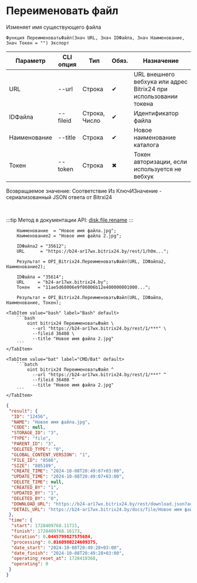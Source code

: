 ﻿---
sidebar_position: 10
description: Переименовать файл и другие функции для работы с Bitrix24 в Открытом пакете интеграций - бесплатной open-source библиотеке интеграций для 1С:Предприятие 8, OneScript и CLI
keywords: [1C, 1С, 1С:Предприятие, 1С:Предприятие 8.3, API, Интеграция, Сервисы, Обмен, OneScript, CLI, Bitrix24]
---


# Переименовать файл
 Изменяет имя существующего файла



`Функция ПереименоватьФайл(Знач URL, Знач IDФайла, Знач Наименование, Знач Токен = "") Экспорт`

  | Параметр | CLI опция | Тип | Обяз. | Назначение |
  |-|-|-|-|-|
  | URL | --url | Строка | &#x2714; | URL внешнего вебхука или адрес Bitrix24 при использовании токена |
  | IDФайла | --fileid | Строка, Число | &#x2714; | Идентификатор файла |
  | Наименование | --title | Строка | &#x2714; | Новое наименование каталога |
  | Токен | --token | Строка | &#x2716; | Токен авторизации, если используется не вебхук |

  
  Возвращаемое значение:   Соответствие Из КлючИЗначение - сериализованный JSON ответа от Bitrxi24

<br/>

:::tip
Метод в документации API: [disk.file.rename](https://dev.1c-bitrix.ru/rest_help/disk/file/disk_file_rename.php)
:::
<br/>



```bsl title="Пример использования для 1С:Предприятие/OneScript"
    Наименование  = "Новое имя файла.jpg";
    Наименование2 = "Новое имя файла 2.jpg";

    IDФайла2 = "35612";
    URL      = "https://b24-ar17wx.bitrix24.by/rest/1/h0m...";

    Результат = OPI_Bitrix24.ПереименоватьФайл(URL, IDФайла2, Наименование2);

    IDФайла = "35614";
    URL     = "b24-ar17wx.bitrix24.by";
    Токен   = "11ae5d68006e9f06006b12e400000001000...";

    Результат = OPI_Bitrix24.ПереименоватьФайл(URL, IDФайла, Наименование, Токен);
```
    

 <Tabs>
  
    <TabItem value="bash" label="Bash" default>
        ```bash
            oint bitrix24 ПереименоватьФайл \
              --url "https://b24-ar17wx.bitrix24.by/rest/1/***" \
              --fileid 36408 \
              --title "Новое имя файла 2.jpg"
        ```
    </TabItem>
  
    <TabItem value="bat" label="CMD/Bat" default>
        ```batch
            oint bitrix24 ПереименоватьФайл ^
              --url "https://b24-ar17wx.bitrix24.by/rest/1/***" ^
              --fileid 36408 ^
              --title "Новое имя файла 2.jpg"
        ```
    </TabItem>
</Tabs>


```json title="Результат"
{
 "result": {
  "ID": "12456",
  "NAME": "Новое имя файла.jpg",
  "CODE": null,
  "STORAGE_ID": "3",
  "TYPE": "file",
  "PARENT_ID": "3",
  "DELETED_TYPE": "0",
  "GLOBAL_CONTENT_VERSION": "1",
  "FILE_ID": "8586",
  "SIZE": "805189",
  "CREATE_TIME": "2024-10-08T20:49:07+03:00",
  "UPDATE_TIME": "2024-10-08T20:49:07+03:00",
  "DELETE_TIME": null,
  "CREATED_BY": "1",
  "UPDATED_BY": "1",
  "DELETED_BY": "0",
  "DOWNLOAD_URL": "https://b24-ar17wx.bitrix24.by/rest/download.json?auth=717e0567006e9f06006b12e400000001000007c2ebc8f80264531d4fc09a27052a7fe2&token=disk%7CaWQ9MTI0NTYmXz0xZHBCejhXckNpOWU1ZG5jMkZxZjBVNk9SanZsUXdteg%3D%3D%7CImRvd25sb2FkfGRpc2t8YVdROU1USTBOVFltWHoweFpIQkNlamhYY2tOcE9XVTFaRzVqTWtaeFpqQlZOazlTYW5ac1VYZHRlZz09fDcxN2UwNTY3MDA2ZTlmMDYwMDZiMTJlNDAwMDAwMDAxMDAwMDA3YzJlYmM4ZjgwMjY0NTMxZDRmYzA5YTI3MDUyYTdmZTIi.yt63TwECmy6%2ByDHbR76o7wwehiKGWsmQvYN3lRJ%2BHjA%3D",
  "DETAIL_URL": "https://b24-ar17wx.bitrix24.by/docs/file/Новое имя файла.jpg"
 },
 "time": {
  "start": 1728409768.11715,
  "finish": 1728409768.16173,
  "duration": 0.0445799827575684,
  "processing": 0.0160980224609375,
  "date_start": "2024-10-08T20:49:28+03:00",
  "date_finish": "2024-10-08T20:49:28+03:00",
  "operating_reset_at": 1728410368,
  "operating": 0
 }
}
```
